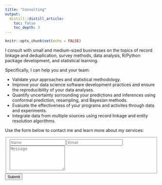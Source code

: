 ```yaml
---
title: "Consulting"
output:
  distill::distill_article:
    toc: false
    toc_depth: 3
---
```


```r
knitr::opts_chunk$set(echo = FALSE)
```

I consult with small and medium-sized businesses on the topics of record linkage and deduplication, survey methods, data analysis, R/Python package development, and statistical learning. 

Specifically, I can help you and your team:

- Validate your approaches and statistical methodology.
- Improve your data science software development practices and ensure the reproducibility of your data analyses.
- Quantify uncertainty surrounding your predictions and inferences using conformal prediction, resampling, and Bayesian methods.
- Evaluate the effectiveness of your programs and activites through data and experiments.
- Integrate data from multiple sources using record linkage and entity resolution algorithms.

Use the form below to contact me and learn more about my services:

<form id="fs-frm" name="simple-contact-form" accept-charset="utf-8" action="https://formspree.io/f/meqnoddy" method="post">
  <fieldset id="fs-frm-inputs">
    <label for="full-name"></label>
    <input type="text" name="name" id="full-name" placeholder="Name" required="">
    <label for="email-address"></label>
    <input type="email" name="_replyto" id="email-address" placeholder="Email" required="">
    <label for="message"></label>
    <textarea rows="5" name="message" id="message" placeholder="Message" required=""></textarea>
    <input type="hidden" name="_subject" id="email-subject" value="Contact Form Submission">
  </fieldset>
  
  <input id="form_button" type="submit" value="Submit">
</form>
